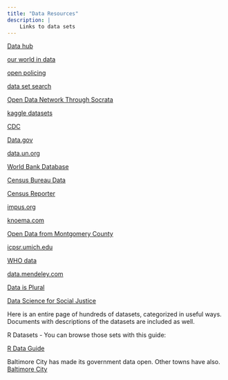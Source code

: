```yaml
---
title: "Data Resources"
description: |
    Links to data sets
---
```


[Data hub](https://datahub.io/)

[our world in data](https://ourworldindata.org/)

[open policing](https://openpolicing.stanford.edu/)

[data set search](https://datasetsearch.research.google.com/)

[Open Data Network Through Socrata](https://dev.socrata.com/data/)

[kaggle datasets](https://www.kaggle.com/datasets)

[CDC](https://www.cdc.gov/)

[Data.gov](https://www.data.gov/)

[data.un.org](http://data.un.org) 

[World Bank Database](https://data.worldbank.org/indicator)

[Census Bureau Data](https://www.census.gov/data.html)

[Census Reporter](https://censusreporter.org/)

[impus.org](https://www.ipums.org/)

[knoema.com](https://knoema.com/atlas)

[Open Data from Montgomery County](https://data.montgomerycountymd.gov/)

[icpsr.umich.edu](https://www.icpsr.umich.edu/icpsrweb/content/about/thematic-collections.html)

[WHO data](http://www.who.int/)

[data.mendeley.com](https://data.mendeley.com/)

[Data is Plural](https://www.data-is-plural.com/archive/2022-07-06-edition/)

[Data Science for Social Justice](https://sites.google.com/view/dssj/projects?authuser=0)

Here is an entire page of hundreds of datasets, categorized in useful ways. Documents with descriptions of the datasets are included as well.  

R Datasets - You can browse those sets with this guide:   

[R Data Guide](http://vincentarelbundock.github.io/Rdatasets/datasets.html)

Baltimore City has made its government data open. Other towns have also. [Baltimore City](https://data.b)
